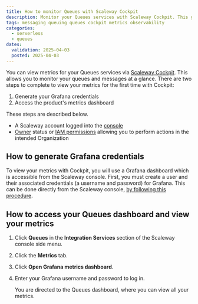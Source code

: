 ```yaml
---
title: How to monitor Queues with Scaleway Cockpit
description: Monitor your Queues services with Scaleway Cockpit. This guide helps you track performance to manage your messaging services efficiently.
tags: messaging queuing queues cockpit metrics observability 
categories:
  - serverless
  - queues 
dates:
  validation: 2025-04-03
  posted: 2025-04-03
---
```



You can view metrics for your Queues services via [Scaleway Cockpit](/cockpit/quickstart/). This allows you to monitor your queues and messages at a glance. There are two steps to complete to view your metrics for the first time with Cockpit:

1. Generate your Grafana credentials
2. Access the product's metrics dashboard

These steps are described below.

<Requirements />

- A Scaleway account logged into the [console](https://console.scaleway.com)
- [Owner](/iam/concepts/#owner) status or [IAM permissions](/iam/concepts/#permission) allowing you to perform actions in the intended Organization

## How to generate Grafana credentials

To view your metrics with Cockpit, you will use a Grafana dashboard which is accessible from the Scaleway console. First, you must create a user and their associated credentials (a username and password) for Grafana. This can be done directly from the Scaleway console, [by following this procedure](/cockpit/how-to/retrieve-grafana-credentials/).

## How to access your Queues dashboard and view your metrics

1. Click **Queues** in the **Integration Services** section of the Scaleway console side menu.

2. Click the **Metrics** tab.

3. Click **Open Grafana metrics dashboard**.

4. Enter your Grafana username and password to log in.

    You are directed to the Queues dashboard, where you can view all your metrics.